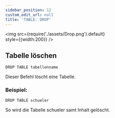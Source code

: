 ```yaml
---
sidebar_position: 12
custom_edit_url: null
title: 'TABLE: DROP'
--- 
```


<img
  src={require('./assets/Drop.png').default}  
  style={{width:200}}
/>

## Tabelle löschen
```
DROP TABLE tabellenname
```

Dieser Befehl löscht eine Tabelle.

### Beispiel:


```
DROP TABLE schueler
```

So wird die Tabelle schueler samt Inhalt gelöscht.

